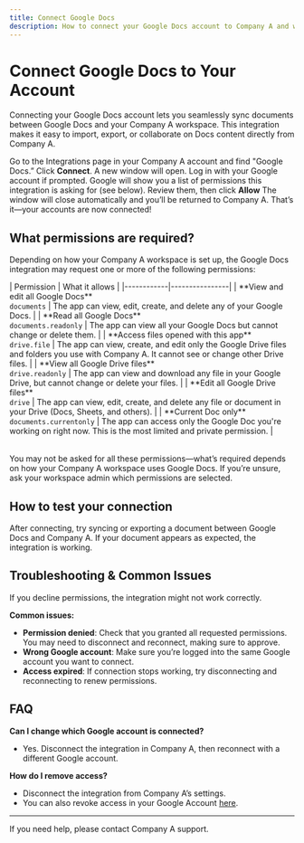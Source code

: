 ```yaml
---
title: Connect Google Docs
description: How to connect your Google Docs account to Company A and what permissions this integration needs.
---
```


# Connect Google Docs to Your Account

Connecting your Google Docs account lets you seamlessly sync documents between Google Docs and your Company A workspace. This integration makes it easy to import, export, or collaborate on Docs content directly from Company A.

<Steps>
  <Step title="Start the connection">
    Go to the Integrations page in your Company A account and find "Google Docs.” Click <b>Connect</b>.
  </Step>
  <Step title="Sign in to Google">
    A new window will open. Log in with your Google account if prompted.
  </Step>
  <Step title="Review permissions">
    Google will show you a list of permissions this integration is asking for (see below). Review them, then click <b>Allow</b>
  </Step>
  <Step title="Finish">
    The window will close automatically and you’ll be returned to Company A. That’s it—your accounts are now connected!
  </Step>
</Steps>

## What permissions are required?

Depending on how your Company A workspace is set up, the Google Docs integration may request one or more of the following permissions:

<Table>
| Permission | What it allows |
|------------|----------------|
| **View and edit all Google Docs** <br/><code>documents</code> | The app can view, edit, create, and delete any of your Google Docs. |
| **Read all Google Docs** <br/><code>documents.readonly</code> | The app can view all your Google Docs but cannot change or delete them. |
| **Access files opened with this app** <br/><code>drive.file</code> | The app can view, create, and edit only the Google Drive files and folders you use with Company A. It cannot see or change other Drive files. |
| **View all Google Drive files** <br/><code>drive.readonly</code> | The app can view and download any file in your Google Drive, but cannot change or delete your files. |
| **Edit all Google Drive files** <br/><code>drive</code> | The app can view, edit, create, and delete any file or document in your Drive (Docs, Sheets, and others). |
| **Current Doc only** <br/><code>documents.currentonly</code> | The app can access only the Google Doc you're working on right now. This is the most limited and private permission. |
</Table>

<Callout type="info">
You may not be asked for all these permissions—what’s required depends on how your Company A workspace uses Google Docs. If you’re unsure, ask your workspace admin which permissions are selected.
</Callout>

## How to test your connection

After connecting, try syncing or exporting a document between Google Docs and Company A. If your document appears as expected, the integration is working.

## Troubleshooting & Common Issues

<Callout type="warning">
If you decline permissions, the integration might not work correctly.
</Callout>

**Common issues:**

- **Permission denied**: Check that you granted all requested permissions. You may need to disconnect and reconnect, making sure to approve.
- **Wrong Google account**: Make sure you’re logged into the same Google account you want to connect.
- **Access expired**: If connection stops working, try disconnecting and reconnecting to renew permissions.

## FAQ

**Can I change which Google account is connected?**

- Yes. Disconnect the integration in Company A, then reconnect with a different Google account.

**How do I remove access?**

- Disconnect the integration from Company A’s settings.
- You can also revoke access in your Google Account [here](https://myaccount.google.com/permissions).

---

If you need help, please contact Company A support.